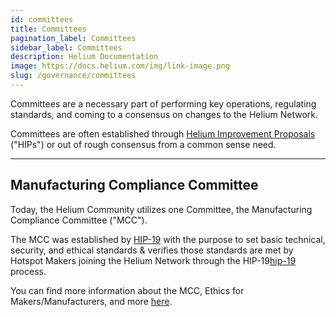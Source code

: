 ```yaml
---
id: committees
title: Committees
pagination_label: Committees
sidebar_label: Committees
description: Helium Documentation
image: https://docs.helium.com/img/link-image.png
slug: /governance/committees
---
```



Committees are a necessary part of performing key operations, regulating standards, and coming to a
consensus on changes to the Helium Network.

Committees are often established through [Helium Improvement Proposals][hip] ("HIPs") or out of
rough consensus from a common sense need.

---

## Manufacturing Compliance Committee

Today, the Helium Community utilizes one Committee, the Manufacturing Compliance Committee ("MCC").

The MCC was established by [HIP-19][hip-19] with the purpose to set basic technical, security, and
ethical standards & verifies those standards are met by Hotspot Makers joining the Helium Network
through the HIP-19[hip-19] process.

You can find more information about the MCC, Ethics for Makers/Manufacturers, and more [here][mcc].

[hip-19]: https://github.com/helium/HIP/blob/main/0019-third-party-manufacturers.md
[mcc]: /hotspot-makers/compliance-committee
[hip]: /hip

